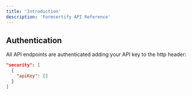 ```yaml
---
title: 'Introduction'
description: 'Formcertify API Reference'
---
```


## Authentication

All API endpoints are authenticated adding your API key to the http header:

```json
"security": [
  {
    "apiKey": []
  }
]
```
